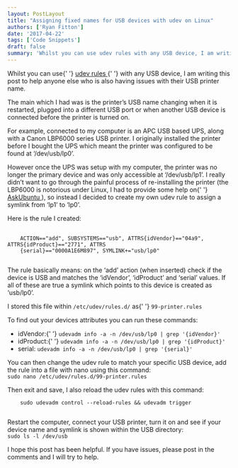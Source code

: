 ```yaml
---
layout: PostLayout
title: "Assigning fixed names for USB devices with udev on Linux"
authors: ['Ryan Fitton']
date: '2017-04-22'
tags: ['Code Snippets']
draft: false
summary: 'Whilst you can use udev rules with any USB device, I am writing this post to help anyone else who is also having issues with their USB printer&nbsp;name. The main which I had was&nbsp;is the printer&amp;#8217;s USB name&nbsp;changing when it is restarted, plugged into a different USB port or when another USB device is connected [&amp;hellip;]'
---
```


<p>
  Whilst you can use{' '}
  <a href="https://www.linux.com/news/udev-introduction-device-management-modern-linux-system">
    udev rules
  </a>{' '}
  with any USB device, I am writing this post to help anyone else who is also having issues with
  their USB printer name.
</p>
<p>
  The main which I had was is the printer&#8217;s USB name changing when it is restarted, plugged
  into a different USB port or when another USB device is connected before the printer is turned on.
</p>
<p>
  For example, connected to my computer is an APC USB based UPS, along with a Canon LBP6000 series
  USB printer. I originally installed the printer before I bought the UPS which meant the printer
  was configured to be found at &#8216;/dev/usb/lp0&#8217;.
</p>
<p>
  However once the UPS was setup with my computer, the printer was no longer the primary device and
  was only accessible at &#8216;/dev/usb/lp1&#8217;. I really didn&#8217;t want to go through the
  painful process of re-installing the printer (the LBP6000 is notorious under Linux, I had to
  provide some help on{' '}
  <a href="https://askubuntu.com/questions/778367/cannot-print-from-canon-lbp6020-ubuntu-16-04">
    AskUbuntu
  </a>
  ), so instead I decided to create my own udev rule to assign a symlink from &#8216;lp1&#8217; to
  &#8216;lp0&#8217;.
</p>
<p>Here is the rule I created:</p>
<pre class="language-markup">
  <code class="language-markup">
    ACTION=="add", SUBSYSTEMS=="usb", ATTRS{idVendor}=="04a9", ATTRS{idProduct}=="2771", ATTRS
    {serial}=="0000A1E6M897", SYMLINK+="usb/lp0"
  </code>
</pre>
<p>
  The rule basically means: on the &#8216;add&#8217; action (when inserted) check if the device is
  USB and matches the &#8216;idVendor&#8217;, &#8216;idProduct&#8217; and &#8216;serial&#8217;
  values. If all of these are true a symlink which points to this device is created as
  &#8216;usb/lp0&#8217;.
</p>
<p>
  I stored this file within <code class="language-markup">/etc/udev/rules.d/</code> as{' '}
  <code class="language-markup">99-printer.rules</code>
</p>
<p>To find out your devices attributes you can run these commands:</p>
<ul>
  <li>
    idVendor:{' '}
    <code class="language-markup">udevadm info -a -n /dev/usb/lp0 | grep '{idVendor}'</code>
  </li>
  <li>
    idProduct:{' '}
    <code class="language-markup">udevadm info -a -n /dev/usb/lp0 | grep '{idProduct}'</code>
  </li>
  <li>
    serial: <code class="language-markup">udevadm info -a -n /dev/usb/lp0 | grep '{serial}'</code>
  </li>
</ul>
<p>
  You can then change the udev rule to match your specific USB device, add the rule into a file with
  nano using this command:
  <br />
  <code class="language-markup">sudo nano /etc/udev/rules.d/99-printer.rules</code>
</p>
<p>
  Then exit and save, I also reload the udev rules with this command:
  <br />
  <code class="language-markup">
    sudo udevadm control --reload-rules &amp;&amp; udevadm trigger
  </code>
</p>
<p>
  Restart the computer, connect your USB printer, turn it on and see if your device name and symlink
  is shown within the USB directory:
  <br />
  <code class="language-markup">sudo ls -l /dev/usb</code>
</p>
<p>
  I hope this post has been helpful. If you have issues, please post in the comments and I will try
  to help.
</p>
